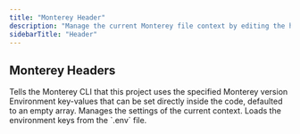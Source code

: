 ```yaml
---
title: "Monterey Header"
description: "Manage the current Monterey file context by editing the headers."
sidebarTitle: "Header"
---
```


## Monterey Headers

<ParamField path="montereyVersion" type="v1.0.2" required={true} initialValue="v1.0.2">
  Tells the Monterey CLI that this project uses the specified Monterey version
</ParamField>

<ParamField path="environment" type="string array" required={false} initialValue="[]">
  Environment key-values that can be set directly inside the code, defaulted to an empty array.
</ParamField>

<ParamField path="settings" type="object" required={true}>
  Manages the settings of the current context.



  <Accordion title="Settings Object" defaultOpen={false}>
    <ParamField path="loadDotenv" type="boolean" required={false} initialValue="false">
      Loads the environment keys from the `.env` file.
    </ParamField>
  </Accordion>
</ParamField>